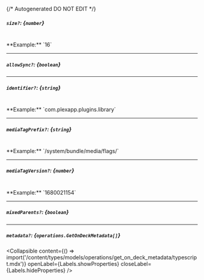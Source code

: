{/* Autogenerated DO NOT EDIT  */}

##### `size?`: *{`number`}*
<br/>
**Example:** `16`

---
##### `allowSync?`: *{`boolean`}*

---
##### `identifier?`: *{`string`}*
<br/>
**Example:** `com.plexapp.plugins.library`

---
##### `mediaTagPrefix?`: *{`string`}*
<br/>
**Example:** `/system/bundle/media/flags/`

---
##### `mediaTagVersion?`: *{`number`}*
<br/>
**Example:** `1680021154`

---
##### `mixedParents?`: *{`boolean`}*

---
##### `metadata?`: *{`operations.GetOnDeckMetadata[]`}*

<Collapsible content={() => import('/content/types/models/operations/get_on_deck_metadata/typescript.mdx')} openLabel={Labels.showProperties} closeLabel={Labels.hideProperties} />



